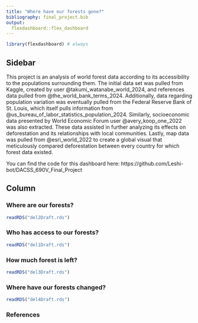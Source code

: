 ```yaml
---
title: "Where have our forests gone?"
bibliography: final_project.bib
output: 
  flexdashboard::flex_dashboard
---
```


```r
library(flexdashboard) # always
```

## Sidebar {.sidebar}

This project is an analysis of world forest data according to its accessibility to the populations surrounding them. The initial data set was pulled from Kaggle, created by user @takumi_watanabe_world_2024, and references data pulled from @the_world_bank_terms_2024. Additionally, data regarding population variation was eventually pulled from the Federal Reserve Bank of St. Louis, which itself pulls information from @us_bureau_of_labor_statistics_population_2024. Similarly, socioeconomic data presented by World Economic Forum user @avery_koop_one_2022 was also extracted. These data assisted in further analyzing its effects on deforestation and its relationships with local communities. Lastly, map data was pulled from @esri_world_2022 to create a global visual that meticulously compared deforestation between every country for which forest data existed. 

You can find the code for this dashboard here:
https://github.com/Leshi-bot/DACSS_690V_Final_Project

## Column {.tabset .tabset-fade}

### Where are our forests?

```r
readRDS("del2Draft.rds")
```


### Who has access to our forests?

```r
readRDS("del1Draft.rds")
```


### How much forest is left?

```r
readRDS("del3Draft.rds")
```


### Where have our forests changed?

```r
readRDS("del4Draft.rds")
```


### References
<div id="refs"></div>